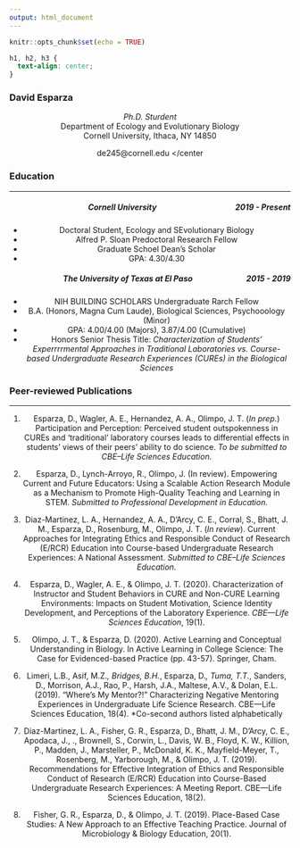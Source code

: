 ```yaml
---
output: html_document
---
```


```r
knitr::opts_chunk$set(echo = TRUE)

```

```css
h1, h2, h3 {
  text-align: center;
}
```

### **David Esparza** 
<center> *Ph.D. Sturdent* </center> 
<center> Department of Ecology and Evolutionary Biology </center>
<center> Cornell University, Ithaca, NY 14850 </center>
<center> de245@cornell.edu </center

### [Education]{style="float:left"}&nbsp; 
***

##### **Cornell University** [***2019 - Present***]{style="float:right"}
* Doctoral Student, Ecology and SEvolutionary Biology
* Alfred P. Sloan Predoctoral Research Fellow
* Graduate Schoel Dean’s Scholar
* GPA: 4.30/4.30
 
##### **The University of Texas at El Paso** [***2015 - 2019***]{style="float:right"}
*	NIH BUILDING SCHOLARS Undergraduate Rarch Fellow		   
*	B.A. (Honors, Magna Cum Laude), Biological Sciences, Psychooology (Minor)  		
*	GPA: 4.00/4.00 (Majors), 3.87/4.00 (Cumulative)
*	Honors Senior Thesis Title: *Characterization of Students’ Experrrrmental Approaches in Traditional Laboratories vs. Course-based Undergraduate Research Experiences (CUREs) in the Biological Sciences*

### [Peer-reviewed Publications]{style="float:left"}&nbsp; 
***

1.	Esparza, D., Wagler, A. E., Hernandez, A. A., Olimpo, J. T. (*In prep.*) Participation and Perception: Perceived student outspokenness in CUREs and ‘traditional’ laboratory courses leads to differential effects in students’ views of their peers’ ability to do science. *To be submitted to CBE–Life Sciences Education.*

2.	Esparza, D., Lynch-Arroyo, R., Olimpo, J. (In review). Empowering Current and Future Educators: Using a Scalable Action Research Module as a Mechanism to Promote High-Quality Teaching and Learning in STEM. *Submitted to Professional Development in Education.*

3.	Diaz-Martinez, L. A., Hernandez, A. A., D’Arcy, C. E., Corral, S., Bhatt, J. M., Esparza, D., Rosenburg, M., Olimpo, J. T. (*In review*). Current Approaches for Integrating Ethics and Responsible Conduct of Research (E/RCR) Education into Course-based Undergraduate Research Experiences: A National Assessment. *Submitted to CBE–Life Sciences Education.*

4.	Esparza, D., Wagler, A. E., & Olimpo, J. T. (2020). Characterization of Instructor and Student Behaviors in CURE and Non-CURE Learning Environments: Impacts on Student Motivation, Science Identity Development, and Perceptions of the Laboratory Experience. *CBE—Life Sciences Education*, 19(1).

5.	Olimpo, J. T., & Esparza, D. (2020). Active Learning and Conceptual Understanding in Biology. In Active Learning in College Science: The Case for Evidenced-based Practice (pp. 43-57). Springer, Cham.
6.	Limeri, L.B., Asif, M.Z.*, Bridges, B.H.*, Esparza, D.*, Tuma, T.T.*, Sanders, D., Morrison, A.J., Rao, P., Harsh, J.A., Maltese, A.V., & Dolan, E.L. (2019). “Where’s My Mentor?!” Characterizing Negative Mentoring Experiences in Undergraduate Life Science Research. CBE—Life Sciences Education, 18(4). *Co-second authors listed alphabetically

7.	Diaz-Martinez, L. A., Fisher, G. R., Esparza, D., Bhatt, J. M., D’Arcy, C. E., Apodaca, J., ., Brownell, S., Corwin, L., Davis, W. B., Floyd, K. W., Killion, P., Madden, J., Marsteller, P., McDonald, K. K., Mayfield-Meyer, T., Rosenberg, M., Yarborough, M., & Olimpo, J. T. (2019). Recommendations for Effective Integration of Ethics and Responsible Conduct of Research (E/RCR) Education into Course-Based Undergraduate Research Experiences: A Meeting Report. CBE—Life Sciences Education, 18(2).

8.	Fisher, G. R., Esparza, D., & Olimpo, J. T. (2019). Place-Based Case Studies: A New Approach to an Effective Teaching Practice. Journal of Microbiology & Biology Education, 20(1).   




